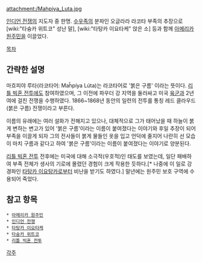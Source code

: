 attachment:/Mahpiya_Luta.jpg

[[인디언 전쟁]]의 지도자 중 한명. [[수우]]족의 분파인 오글라라 라코타 부족의 추장으로 [wiki:"타슝카 위트코" 성난 말], [wiki:"타탕카 이요타케" 앉은 소] 등과 함께 [[아메리카 원주민]]을 이끌었다.

[[목차]]

== 간략한 설명 ==

마흐피야 루타(라코타어: Maȟpíya Lúta)는 라코타어로 '붉은 구름' 이라는 뜻이다. [[리틀 빅혼 전투]]에도 참여하였으며, 그 이전에 파우더 강 지역을 둘러싸고 미국 [[육군]]과 2년여에 걸친 전쟁을 수행하였다. 1866~1868년 동안의 일련의 전투를 통칭 레드 클라우드(붉은 구름) 전쟁이라고 부른다.

이름의 유래에는 여러 설화가 전해지고 있으나, 대체적으로 그가 태어났을 때 하늘이 붉게 변하는 변고가 있어 '붉은 구름'이라는 이름이 붙여졌다는 이야기와 후일 추장이 되어 부족을 이끌게 되자 그의 전사들이 붉게 물들인 옷을 입고 언덕에 줄지어 나란히 선 모습이 마치 구름과 같다고 하여 '붉은 구름'이라는 이름이 붙여졌다는 이야기로 양분된다.

[[리틀 빅혼 전투]] 전후에는 미국에 대해 소극적(우호적)인 태도를 보였는데, 일단 패배하여 부족 전체가 생사의 기로에 몰렸던 경험이 크게 작용한 듯하다.[* 나중에 이 일로 강경파인 [[타탕카 이요탕카]]로부터 비난을 받기도 하였다.] 말년에는 원주민 보호 구역에 수용되어 죽었다.

== 참고 항목 ==

 * [[아메리카 원주민]]
 * [[인디언 전쟁]]
 * [[타탕카 이요타케]]
 * [[타슝카 위트코]]
 * [[리틀 빅혼 전투]]

[[각주]]
